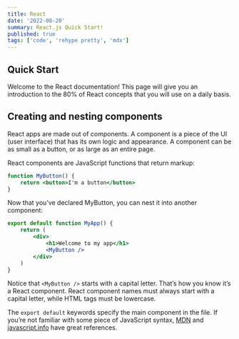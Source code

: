 ```yaml
---
title: React
date: '2022-08-20'
summary: React.js Quick Start!
published: true
tags: ['code', 'rehype pretty', 'mdx']
---
```


## Quick Start

Welcome to the React documentation! This page will give you an introduction to the 80% of React concepts that you will use on a daily basis.

## Creating and nesting components

React apps are made out of components. A component is a piece of the UI (user interface) that has its own logic and appearance. A component can be as small as a button, or as large as an entire page.

React components are JavaScript functions that return markup:

```jsx
function MyButton() {
	return <button>I'm a button</button>
}
```

Now that you’ve declared MyButton, you can nest it into another component:

```jsx
export default function MyApp() {
	return (
		<div>
			<h1>Welcome to my app</h1>
			<MyButton />
		</div>
	)
}
```

Notice that `<MyButton />` starts with a capital letter. That’s how you know it’s a React component. React component names must always start with a capital letter, while HTML tags must be lowercase.

The `export default` keywords specify the main component in the file. If you’re not familiar with some piece of JavaScript syntax, [MDN](https://developer.mozilla.org/en-US/docs/web/javascript/reference/statements/export) and [javascript.info](https://javascript.info/import-export) have great references.

